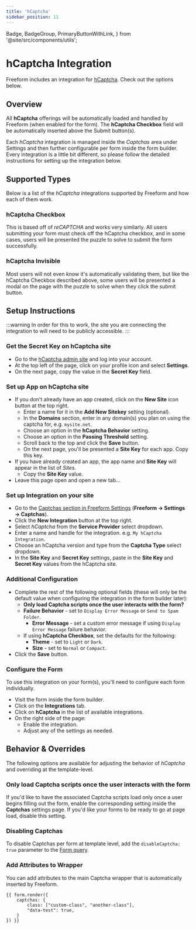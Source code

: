 ```yaml
---
title: 'hCaptcha'
sidebar_position: 11
---
```


  Badge,
  BadgeGroup,
  PrimaryButtonWithLink,
} from '@site/src/components/utils';

# hCaptcha Integration <Badge type="feature" text="Improved in 5.0+" />

Freeform includes an integration for [hCaptcha](https://www.hcaptcha.com/). Check out the options below.

## Overview

All **hCaptcha** offerings will be automatically loaded and handled by Freeform (when enabled for the form). The **hCaptcha Checkbox** field will be automatically inserted above the Submit button(s).

Each _hCaptcha_ integration is managed inside the _Captchas_ area under Settings and then further configurable per form inside the form builder. Every integration is a little bit different, so please follow the detailed instructions for setting up the integration below.

## Supported Types

Below is a list of the _hCaptcha_ integrations supported by Freeform and how each of them work.

### hCaptcha Checkbox <BadgeGroup><Badge type="lite" text="Lite" /><Badge type="pro" text="Pro" /></BadgeGroup>

This is based off of _reCAPTCHA_ and works very similarly. All users submitting your form must check off the hCaptcha checkbox, and in some cases, users will be presented the puzzle to solve to submit the form successfully.

### hCaptcha Invisible <BadgeGroup><Badge type="lite" text="Lite" /><Badge type="pro" text="Pro" /></BadgeGroup>

Most users will not even know it's automatically validating them, but like the hCaptcha Checkbox described above, some users will be presented a modal on the page with the puzzle to solve when they click the submit button.

## Setup Instructions

:::warning
In order for this to work, the site you are connecting the integration to will need to be publicly accessible.
:::

<VerticalStepWrapper>

<StepMarkdown>

### Get the Secret Key on hCaptcha site

- Go to the [hCaptcha admin site](https://dashboard.hcaptcha.com/) and log into your account.
- At the top left of the page, click on your profile icon and select **Settings**.
- On the next page, copy the value in the **Secret Key** field.

</StepMarkdown>

<StepMarkdown>

### Set up App on hCaptcha site

- If you don't already have an app created, click on the **New Site** icon button at the top right.
  - Enter a name for it in the **Add New Sitekey** setting (optional).
  - In the **Domains** section, enter in any domain(s) you plan on using the captcha for, e.g. `mysite.net`.
  - Choose an option in the **hCaptcha Behavior** setting.
  - Choose an option in the **Passing Threshold** setting.
  - Scroll back to the top and click the **Save** button.
  - On the next page, you'll be presented a **Site Key** for each app. Copy this key.
- If you have already created an app, the app name and **Site Key** will appear in the list of _Sites_.
  - Copy the **Site Key** value.
- Leave this page open and open a new tab...

</StepMarkdown>

<StepMarkdown>

### Set up Integration on your site

- Go to the [Captchas section in Freeform Settings](../configuration/settings/#captchas) (**Freeform → Settings → Captchas**).
- Click the **New Integration** button at the top right.
- Select _hCaptcha_ from the **Service Provider** select dropdown.
- Enter a name and handle for the integration. e.g. `My hCaptcha Integration`.
- Choose an hCaptcha version and type from the **Captcha Type** select dropdown.
- In the **Site Key** and **Secret Key** settings, paste in the **Site Key** and **Secret Key** values from the hCaptcha site.

</StepMarkdown>

<StepMarkdown>

### Additional Configuration

- Complete the rest of the following optional fields (these will only be the default value when configuring the integration in the form builder later):
  - **Only load Captcha scripts once the user interacts with the form?**
  - **Failure Behavior** - set to `Display Error Message` or `Send to Spam Folder`.
    - **Error Message** - set a custom error message if using `Display Error Message` failure behavior.
  - If using **hCaptcha Checkbox**, set the defaults for the following:
    - **Theme** - set to `Light` or `Dark`.
    - **Size** - set to `Normal` or `Compact`.
- Click the **Save** button.

</StepMarkdown>

<StepMarkdown>

### Configure the Form

To use this integration on your form(s), you'll need to configure each form individually.

- Visit the form inside the form builder.
- Click on the **Integrations** tab.
- Click on **hCaptcha** in the list of available integrations.
- On the right side of the page:
  - Enable the integration.
  - Adjust any of the settings as needed.

</StepMarkdown>

</VerticalStepWrapper>

## Behavior & Overrides

The following options are available for adjusting the behavior of _hCaptcha_ and overriding at the template-level.

### Only load Captcha scripts once the user interacts with the form

If you'd like to have the associated Captcha scripts load only once a user begins filling out the form, enable the corresponding setting inside the **Captchas** settings page. If you'd like your forms to be ready to go at page load, disable this setting.

### Disabling Captchas

To disable Captchas per form at template level, add the `disableCaptcha: true` parameter to the [Form query](../templates/queries/form/).

### Add Attributes to Wrapper <Badge type="feature" text="New in 5.1+" />

You can add attributes to the main Captcha wrapper that is automatically inserted by Freeform.

```twig
{{ form.render({
    captchas: {
        class: ["custom-class", "another-class"],
        "data-test": true,
    }
}) }}
```
